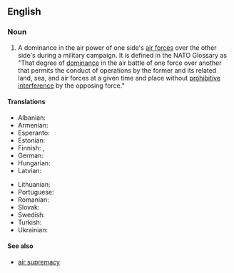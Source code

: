 ==English==

===Noun===
{{en-noun|~}}

# {{lb|en|warfare}} A dominance in the air power of one side's [[air force]]s over the other side's during a military campaign. It is defined in the NATO Glossary as "That degree of [[dominance]] in the air battle of one force over another that permits the conduct of operations by the former and its related land, sea, and air forces at a given time and place without [[prohibitive]] [[interference]] by the opposing force."

====Translations====
{{trans-top|dominance in the air power}}
* Albanian: {{t-needed|sq}}
* Armenian: {{t-needed|hy}}
* Esperanto: {{t-needed|eo}}
* Estonian: {{t-needed|et}}
* Finnish: {{t|fi|ilmaylivoima}}, {{t|fi|ilmanherruus}}
* German: {{t|de|Luftüberlegenheit|f}}
* Hungarian: {{t-needed|hu}}
* Latvian: {{t-needed|lv}}
{{trans-mid}}
* Lithuanian: {{t-needed|lt}}
* Portuguese: {{t|pt|[[superioridade]] [[aérea]]|f}}
* Romanian: {{t|ro|superioritate aeriană|f}}
* Slovak: {{t-needed|sk}}
* Swedish: {{t|sv|luftöverlägsenhet|n}}
* Turkish: {{t-needed|tr}}
* Ukrainian: {{t-needed|uk}}
{{trans-bottom}}

====See also====
* [[air supremacy]]